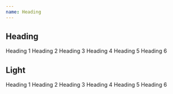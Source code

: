 ```yaml
---
name: Heading
---
```



## Heading

<Playground>
  <Flex>
    <Heading>Heading 1</Heading>
    <Heading as="h2">Heading 2</Heading>
    <Heading as="h3">Heading 3</Heading>
    <Heading as="h4">Heading 4</Heading>
    <Heading as="h5">Heading 5</Heading>
    <Heading as="h6">Heading 6</Heading>
  </Flex>
</Playground>

## Light

<Playground>
  <Flex>
    <Heading variant="light">Heading 1</Heading>
    <Heading as="h2" variant="light">
      Heading 2
    </Heading>
    <Heading as="h3" variant="light">
      Heading 3
    </Heading>
    <Heading as="h4" variant="light">
      Heading 4
    </Heading>
    <Heading as="h5" variant="light">
      Heading 5
    </Heading>
    <Heading as="h6" variant="light">
      Heading 6
    </Heading>
  </Flex>
</Playground>
